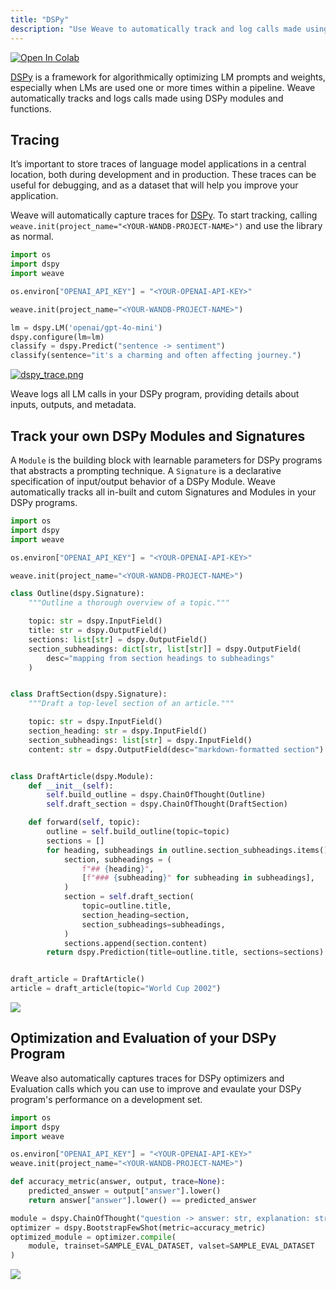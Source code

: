 ```yaml
---
title: "DSPy"
description: "Use Weave to automatically track and log calls made using DSPy modules and functions"
---
```


<a target="_blank" href="https://github.com/wandb/examples/blob/master/weave/docs/quickstart_dspy.ipynb">
  <img src="https://colab.research.google.com/assets/colab-badge.svg" alt="Open In Colab"/>
</a>

[DSPy](https://dspy-docs.vercel.app/) is a framework for algorithmically optimizing LM prompts and weights, especially when LMs are used one or more times within a pipeline. Weave automatically tracks and logs calls made using DSPy modules and functions.

## Tracing

It’s important to store traces of language model applications in a central location, both during development and in production. These traces can be useful for debugging, and as a dataset that will help you improve your application.

Weave will automatically capture traces for [DSPy](https://dspy-docs.vercel.app/). To start tracking, calling `weave.init(project_name="<YOUR-WANDB-PROJECT-NAME>")` and use the library as normal.

```python
import os
import dspy
import weave

os.environ["OPENAI_API_KEY"] = "<YOUR-OPENAI-API-KEY>"

weave.init(project_name="<YOUR-WANDB-PROJECT-NAME>")

lm = dspy.LM('openai/gpt-4o-mini')
dspy.configure(lm=lm)
classify = dspy.Predict("sentence -> sentiment")
classify(sentence="it's a charming and often affecting journey.")
```

[![dspy_trace.png](imgs/dspy/dspy_trace.png)](https://wandb.ai/geekyrakshit/dspy-project/weave/calls)

Weave logs all LM calls in your DSPy program, providing details about inputs, outputs, and metadata.

## Track your own DSPy Modules and Signatures

A `Module` is the building block with learnable parameters for DSPy programs that abstracts a prompting technique. A `Signature` is a declarative specification of input/output behavior of a DSPy Module. Weave automatically tracks all in-built and cutom Signatures and Modules in your DSPy programs.

```python
import os
import dspy
import weave

os.environ["OPENAI_API_KEY"] = "<YOUR-OPENAI-API-KEY>"

weave.init(project_name="<YOUR-WANDB-PROJECT-NAME>")

class Outline(dspy.Signature):
    """Outline a thorough overview of a topic."""

    topic: str = dspy.InputField()
    title: str = dspy.OutputField()
    sections: list[str] = dspy.OutputField()
    section_subheadings: dict[str, list[str]] = dspy.OutputField(
        desc="mapping from section headings to subheadings"
    )


class DraftSection(dspy.Signature):
    """Draft a top-level section of an article."""

    topic: str = dspy.InputField()
    section_heading: str = dspy.InputField()
    section_subheadings: list[str] = dspy.InputField()
    content: str = dspy.OutputField(desc="markdown-formatted section")


class DraftArticle(dspy.Module):
    def __init__(self):
        self.build_outline = dspy.ChainOfThought(Outline)
        self.draft_section = dspy.ChainOfThought(DraftSection)

    def forward(self, topic):
        outline = self.build_outline(topic=topic)
        sections = []
        for heading, subheadings in outline.section_subheadings.items():
            section, subheadings = (
                f"## {heading}",
                [f"### {subheading}" for subheading in subheadings],
            )
            section = self.draft_section(
                topic=outline.title,
                section_heading=section,
                section_subheadings=subheadings,
            )
            sections.append(section.content)
        return dspy.Prediction(title=outline.title, sections=sections)


draft_article = DraftArticle()
article = draft_article(topic="World Cup 2002")
```

[![](imgs/dspy/dspy_custom_module.png)](https://wandb.ai/geekyrakshit/dspy-project/weave/calls)


## Optimization and Evaluation of your DSPy Program

Weave also automatically captures traces for DSPy optimizers and Evaluation calls which you can use to improve and evaulate your DSPy program's performance on a development set.


```python
import os
import dspy
import weave

os.environ["OPENAI_API_KEY"] = "<YOUR-OPENAI-API-KEY>"
weave.init(project_name="<YOUR-WANDB-PROJECT-NAME>")

def accuracy_metric(answer, output, trace=None):
    predicted_answer = output["answer"].lower()
    return answer["answer"].lower() == predicted_answer

module = dspy.ChainOfThought("question -> answer: str, explanation: str")
optimizer = dspy.BootstrapFewShot(metric=accuracy_metric)
optimized_module = optimizer.compile(
    module, trainset=SAMPLE_EVAL_DATASET, valset=SAMPLE_EVAL_DATASET
)
```

[![](imgs/dspy/dspy_optimizer.png)](https://wandb.ai/geekyrakshit/dspy-project/weave/calls)

